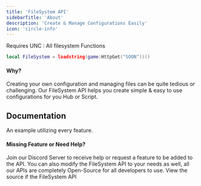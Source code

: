 ```yaml
---
title: 'FileSystem API'
sidebarTitle: 'About'
description: 'Create & Manage Configurations Easily'
icon: 'circle-info'
---
```


<Warning>Requires UNC : All filesystem Functions</Warning>

```lua
local FileSystem = loadstring(game:HttpGet("SOON"))()
```

#### Why?
Creating your own configuration and managing files can be quite tedious or challenging. Our FileSystem API helps you create simple & easy to use configurations for you Hub or Script.

## Documentation
<CardGroup cols={9}>
  <Card href="example" icon="code" title="Example">An example utilizing every feature.</Card>
  <Card href="propFolder" title="propFolder"></Card>
  <Card href="default" title="default"></Card>
  <Card href="propConfig" title="propConfig"></Card>
  <Card href="reconcile" title="reconcile"></Card>
  <Card href="prop" title="prop"></Card>
  <Card href="set" title="set"></Card>
  <Card href="get" title="get"></Card>
  <Card href="delete" title="delete"></Card>
</CardGroup>

#### Missing Feature or Need Help?
Join our Discord Server to receive help or request a feature to be added to the API. You can also modify the FileSystem API to your needs as well, all our APIs are completely Open-Source for all developers to use.
<Card title="Source" icon="up-right-from-square" iconType="solid" href="source">View the source if the FileSystem API</Card>